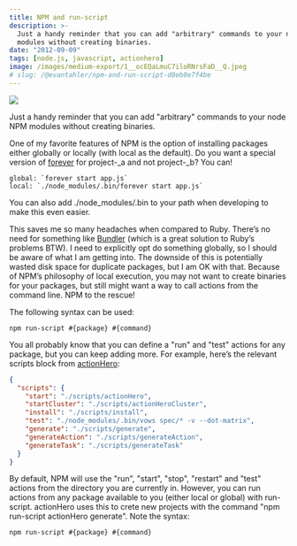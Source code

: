 ```yaml
---
title: NPM and run-script
description: >-
  Just a handy reminder that you can add "arbitrary" commands to your node NPM
  modules without creating binaries.
date: "2012-09-09"
tags: [node.js, javascript, actionhero]
image: /images/medium-export/1__ocEQaLmuC7iloRNrsFaD__Q.jpeg
# slug: /@evantahler/npm-and-run-script-d0eb0e7f4be
---
```


![](/images/medium-export/1__ocEQaLmuC7iloRNrsFaD__Q.jpeg)

Just a handy reminder that you can add "arbitrary" commands to your node NPM modules without creating binaries.

One of my favorite features of NPM is the option of installing packages either globally or locally (with local as the default). Do you want a special version of [forever](https://github.com/nodejitsu/forever) for project-\_a and not project-\_b? You can!

```raw
global: `forever start app.js`
local: `./node_modules/.bin/forever start app.js`
```

You can also add ./node_modules/.bin to your path when developing to make this even easier.

This saves me so many headaches when compared to Ruby. There’s no need for something like [Bundler](http://gembundler.com/) (which is a great solution to Ruby’s problems BTW). I need to explicitly opt do something globally, so I should be aware of what I am getting into. The downside of this is potentially wasted disk space for duplicate packages, but I am OK with that. Because of NPM’s philosophy of local execution, you may not want to create binaries for your packages, but still might want a way to call actions from the command line. NPM to the rescue!

The following syntax can be used:

```raw
npm run-script #{package} #{command}
```

You all probably know that you can define a "run" and "test" actions for any package, but you can keep adding more. For example, here’s the relevant scripts block from [actionHero](http://actionherojs.com/):

```json
{
  "scripts": {
    "start": "./scripts/actionHero",
    "startCluster": "./scripts/actionHeroCluster",
    "install": "./scripts/install",
    "test": "./node_modules/.bin/vows spec/* -v --dot-matrix",
    "generate": "./scripts/generate",
    "generateAction": "./scripts/generateAction",
    "generateTask": "./scripts/generateTask"
  }
}
```

By default, NPM will use the "run", "start", "stop", "restart" and "test" actions from the directory you are currently in. However, you can run actions from any package available to you (either local or global) with run-script. actionHero uses this to crete new projects with the command "npm run-script actionHero generate". Note the syntax:

```raw
npm run-script #{package} #{command}
```
